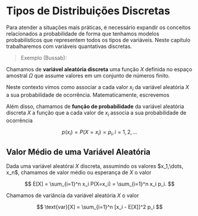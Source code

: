 # Tipos de Distribuições Discretas

Para atender a situações mais práticas, é necessário expandir os conceitos relacionados a probabilidade de forma que tenhamos modelos probabilísticos que representem todos os tipos de variáveis. Neste capítulo trabalharemos com variáveis quantativas discretas.

> Exemplo (Bussab):

Chamamos de **variável aleatória discreta** uma função $X$ definida no espaço amostral $\Omega$ que assume valores em um conjunto de números finito.

Neste contexto vimos como associar a cada valor $x_i$ da variável aleatória $X$ a sua probabilidade de ocorrência. Matematicamente, escrevemos

Além disso, chamamos de **função de probabilidade** da variável aleatória discreta $X$ a função que a cada valor de $x_i$ associa a sua probabilidade de ocorrência

$$
p(x_i) = P(X=x_i) = p_i, i =1, 2, \dots
$$

## Valor Médio de uma Variável Aleatória

Dada uma variável aleatórai $X$ discreta, assumindo os valores \$x_1,\\dots, x_n\$, chamamos de valor médio ou esperança de $X$ o valor

$$
E[X] = \sum_{i=1}^n x_i P(X=x_i) = \sum_{i=1}^n x_i p_i.
$$

Chamamos de variância da variável aleatória $X$ o valor

$$
\text{var}[X] = \sum_{i=1}^n [x_i - E[X]]^2 p_i
$$
